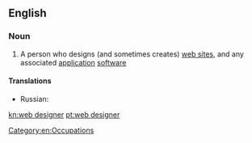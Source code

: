 ==English==

===Noun===
{{en-noun|head=[[web]] [[designer]]}}

# {{context|computing|lang=en}} A person who designs (and sometimes creates) [[web site]]s, and any associated [[application]] [[software]]

====Translations====
{{trans-top|person who designs and creates web pages}}
{{trans-mid}}
* Russian: {{t|ru|веб-дизайнер|m|tr=vɛb-dizájner|sc=Cyrl}}
{{trans-bottom}}

[[Category:en:Occupations]]

[[kn:web designer]]
[[pt:web designer]]